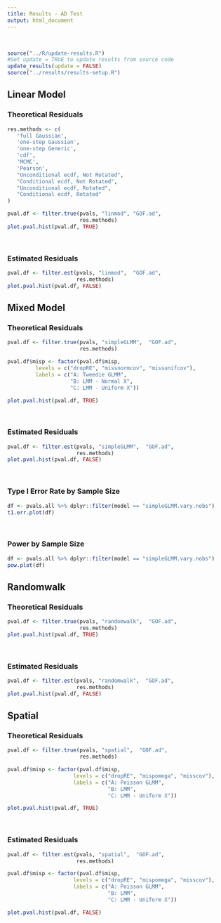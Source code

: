 ```yaml
---
title: Results - AD Test
output: html_document
---
```


<br>

```r
source("../R/update-results.R")
#Set update = TRUE to update results from source code
update_results(update = FALSE)
source("../results/results-setup.R")
```

## Linear Model
### Theoretical Residuals

```r
res.methods <- c(
   'full Gaussian',
   'one-step Gaussian',
   'one-step Generic',
   'cdf',
   'MCMC',
   'Pearson',
   "Unconditional ecdf, Not Rotated", 
   "Conditional ecdf, Not Rotated",
   "Unconditional ecdf, Rotated", 
   "Conditional ecdf, Rotated"
)

pval.df <- filter.true(pvals, "linmod", "GOF.ad",
                       res.methods)
plot.pval.hist(pval.df, TRUE)
```

<br>

### Estimated Residuals

```r

pval.df <- filter.est(pvals, "linmod",  "GOF.ad",
                      res.methods)
plot.pval.hist(pval.df, FALSE)
```


\clearpage
\newpage
## Mixed Model
### Theoretical Residuals

```r

pval.df <- filter.true(pvals, "simpleGLMM",  "GOF.ad",
                       res.methods)

pval.df$misp <- factor(pval.df$misp,
         levels = c("dropRE", "missnormcov", "missunifcov"),
         labels = c("A: Tweedie GLMM", 
                    "B: LMM - Normal X",
                    "C: LMM - Uniform X"))

plot.pval.hist(pval.df, TRUE)
```

<br>

### Estimated Residuals

```r

pval.df <- filter.est(pvals, "simpleGLMM",  "GOF.ad",
                      res.methods)
plot.pval.hist(pval.df, FALSE)
```

<br>

### Type I Error Rate by Sample Size

```r
df <- pvals.all %>% dplyr::filter(model == "simpleGLMM.vary.nobs")
t1.err.plot(df)
```

<br>

### Power by Sample Size

```r
df <- pvals.all %>% dplyr::filter(model == "simpleGLMM.vary.nobs")
pow.plot(df)
```

\clearpage
\newpage
## Randomwalk
### Theoretical Residuals

```r

pval.df <- filter.true(pvals, "randomwalk",  "GOF.ad",
                       res.methods)
plot.pval.hist(pval.df, TRUE)
```

<br>

### Estimated Residuals

```r

pval.df <- filter.est(pvals, "randomwalk",  "GOF.ad",
                      res.methods)
plot.pval.hist(pval.df, FALSE)
```


\clearpage
\newpage
## Spatial
### Theoretical Residuals

```r

pval.df <- filter.true(pvals, "spatial",  "GOF.ad",
                       res.methods)

pval.df$misp <- factor(pval.df$misp,
                     levels = c("dropRE", "mispomega", "misscov"),
                     labels = c("A: Poisson GLMM",
                                "B: LMM",
                                "C: LMM - Uniform X"))

plot.pval.hist(pval.df, TRUE)
```

<br>

### Estimated Residuals

```r

pval.df <- filter.est(pvals, "spatial",  "GOF.ad",
                      res.methods)

pval.df$misp <- factor(pval.df$misp,
                     levels = c("dropRE", "mispomega", "misscov"),
                     labels = c("A: Poisson GLMM",
                                "B: LMM",
                                "C: LMM - Uniform X"))

plot.pval.hist(pval.df, FALSE)
```
